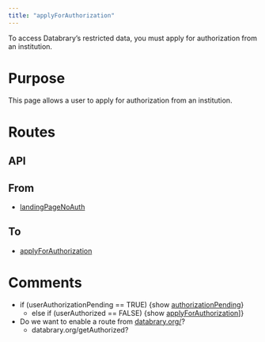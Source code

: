 ```yaml
---
title: "applyForAuthorization"
---
```


To access Databrary's restricted data, you must apply for authorization from an institution.

# Purpose

This page allows a user to apply for authorization from an institution.

# Routes

## API

## From

- [landingPageNoAuth](landingPageNoAuth.html)

## To

- [applyForAuthorization](applyForAuthorization.html)

# Comments

- if (userAuthorizationPending == TRUE) {show [authorizationPending]()} 
    - else if (userAuthorized == FALSE) {show [applyForAuthorization](applyForAuthorization.html)]}
- Do we want to enable a route from [databrary.org/](index.html)?
    - databrary.org/getAuthorized?
